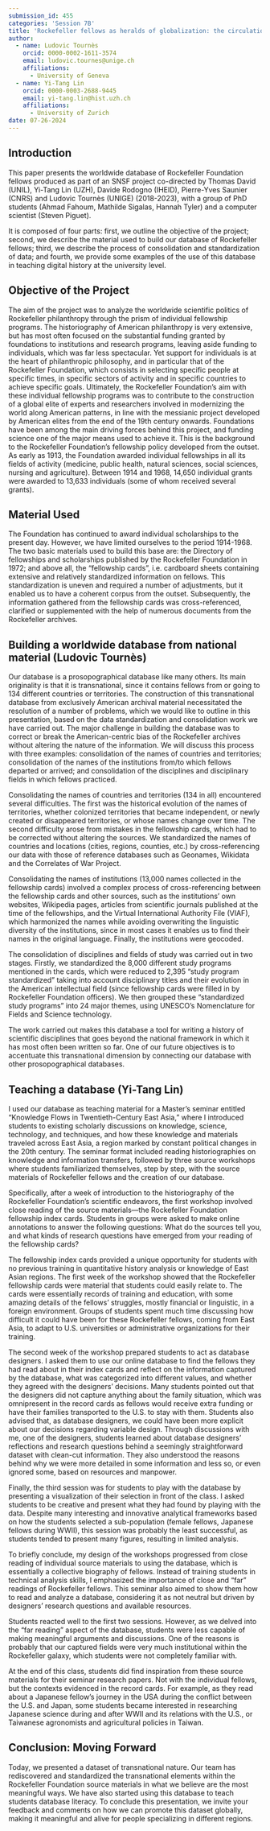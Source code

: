 ```yaml
---
submission_id: 455
categories: 'Session 7B'
title: 'Rockefeller fellows as heralds of globalization: the circulation of elites, knowledge, and practices of modernization (1920–1970s): global history, database connection, and teaching experience'
author:
  - name: Ludovic Tournès
    orcid: 0000-0002-1611-3574
    email: ludovic.tournes@unige.ch
    affiliations:
      - University of Geneva
  - name: Yi-Tang Lin
    orcid: 0000-0003-2688-9445
    email: yi-tang.lin@hist.uzh.ch
    affiliations:
      - University of Zurich
date: 07-26-2024
---
```


## Introduction

This paper presents the worldwide database of Rockefeller Foundation fellows produced as part of an SNSF project co-directed by Thomas David (UNIL), Yi-Tang Lin (UZH), Davide Rodogno (IHEID), Pierre-Yves Saunier (CNRS) and Ludovic Tournès (UNIGE) (2018-2023), with a group of PhD students (Ahmad Fahoum, Mathilde Sigalas, Hannah Tyler) and a computer scientist (Steven Piguet).

It is composed of four parts: first, we outline the objective of the project; second, we describe the material used to build our database of Rockefeller fellows; third, we describe the process of consolidation and standardization of data; and fourth, we provide some examples of the use of this database in teaching digital history at the university level.

## Objective of the Project

The aim of the project was to analyze the worldwide scientific politics of Rockefeller philanthropy through the prism of individual fellowship programs. The historiography of American philanthropy is very extensive, but has most often focused on the substantial funding granted by foundations to institutions and research programs, leaving aside funding to individuals, which was far less spectacular. Yet support for individuals is at the heart of philanthropic philosophy, and in particular that of the Rockefeller Foundation, which consists in selecting specific people at specific times, in specific sectors of activity and in specific countries to achieve specific goals. Ultimately, the Rockefeller Foundation's aim with these individual fellowship programs was to contribute to the construction of a global elite of experts and researchers involved in modernizing the world along American patterns, in line with the messianic project developed by American elites from the end of the 19th century onwards. Foundations have been among the main driving forces behind this project, and funding science one of the major means used to achieve it. This is the background to the Rockefeller Foundation's fellowship policy developed from the outset. As early as 1913, the Foundation awarded individual fellowships in all its fields of activity (medicine, public health, natural sciences, social sciences, nursing and agriculture). Between 1914 and 1968, 14,650 individual grants were awarded to 13,633 individuals (some of whom received several grants).

## Material Used

The Foundation has continued to award individual scholarships to the present day. However, we have limited ourselves to the period 1914-1968. The two basic materials used to build this base are: the Directory of fellowships and scholarships published by the Rockefeller Foundation in 1972; and above all, the “fellowship cards”, i.e. cardboard sheets containing extensive and relatively standardized information on fellows. This standardization is uneven and required a number of adjustments, but it enabled us to have a coherent corpus from the outset. Subsequently, the information gathered from the fellowship cards was cross-referenced, clarified or supplemented with the help of numerous documents from the Rockefeller archives.

## Building a worldwide database from national material (Ludovic Tournès)

Our database is a prosopographical database like many others. Its main originality is that it is transnational, since it contains fellows from or going to 134 different countries or territories. The construction of this transnational database from exclusively American archival material necessitated the resolution of a number of problems, which we would like to outline in this presentation, based on the data standardization and consolidation work we have carried out. The major challenge in building the database was to correct or break the American-centric bias of the Rockefeller archives without altering the nature of the information. We will discuss this process with three examples: consolidation of the names of countries and territories; consolidation of the names of the institutions from/to which fellows departed or arrived; and consolidation of the disciplines and disciplinary fields in which fellows practiced.

Consolidating the names of countries and territories (134 in all) encountered several difficulties. The first was the historical evolution of the names of territories, whether colonized territories that became independent, or newly created or disappeared territories, or whose names change over time. The second difficulty arose from mistakes in the fellowship cards, which had to be corrected without altering the sources. We standardized the names of countries and locations (cities, regions, counties, etc.) by cross-referencing our data with those of reference databases such as Geonames, Wikidata and the Correlates of War Project.

Consolidating the names of institutions (13,000 names collected in the fellowship cards) involved a complex process of cross-referencing between the fellowship cards and other sources, such as the institutions' own websites, Wikipedia pages, articles from scientific journals published at the time of the fellowships, and the Virtual International Authority File (VIAF), which harmonized the names while avoiding overwriting the linguistic diversity of the institutions, since in most cases it enables us to find their names in the original language. Finally, the institutions were geocoded.

The consolidation of disciplines and fields of study was carried out in two stages. Firstly, we standardized the 8,000 different study programs mentioned in the cards, which were reduced to 2,395 “study program standardized” taking into account disciplinary titles and their evolution in the American intellectual field (since fellowship cards were filled in by Rockefeller Foundation officers). We then grouped these “standardized study programs” into 24 major themes, using UNESCO's Nomenclature for Fields and Science technology.

The work carried out makes this database a tool for writing a history of scientific disciplines that goes beyond the national framework in which it has most often been written so far. One of our future objectives is to accentuate this transnational dimension by connecting our database with other prosopographical databases.

## Teaching a database (Yi-Tang Lin)

I used our database as teaching material for a Master's seminar entitled "Knowledge Flows in Twentieth-Century East Asia," where I introduced students to existing scholarly discussions on knowledge, science, technology, and techniques, and how these knowledge and materials traveled across East Asia, a region marked by constant political changes in the 20th century. The seminar format included reading historiographies on knowledge and information transfers, followed by three source workshops where students familiarized themselves, step by step, with the source materials of Rockefeller fellows and the creation of our database.

Specifically, after a week of introduction to the historiography of the Rockefeller Foundation’s scientific endeavors, the first workshop involved close reading of the source materials—the Rockefeller Foundation fellowship index cards. Students in groups were asked to make online annotations to answer the following questions: What do the sources tell you, and what kinds of research questions have emerged from your reading of the fellowship cards?

The fellowship index cards provided a unique opportunity for students with no previous training in quantitative history analysis or knowledge of East Asian regions. The first week of the workshop showed that the Rockefeller fellowship cards were material that students could easily relate to. The cards were essentially records of training and education, with some amazing details of the fellows’ struggles, mostly financial or linguistic, in a foreign environment. Groups of students spent much time discussing how difficult it could have been for these Rockefeller fellows, coming from East Asia, to adapt to U.S. universities or administrative organizations for their training.

The second week of the workshop prepared students to act as database designers. I asked them to use our online database to find the fellows they had read about in their index cards and reflect on the information captured by the database, what was categorized into different values, and whether they agreed with the designers’ decisions. Many students pointed out that the designers did not capture anything about the family situation, which was omnipresent in the record cards as fellows would receive extra funding or have their families transported to the U.S. to stay with them. Students also advised that, as database designers, we could have been more explicit about our decisions regarding variable design. Through discussions with me, one of the designers, students learned about database designers' reflections and research questions behind a seemingly straightforward dataset with clean-cut information. They also understood the reasons behind why we were more detailed in some information and less so, or even ignored some, based on resources and manpower.

Finally, the third session was for students to play with the database by presenting a visualization of their selection in front of the class. I asked students to be creative and present what they had found by playing with the data. Despite many interesting and innovative analytical frameworks based on how the students selected a sub-population (female fellows, Japanese fellows during WWII), this session was probably the least successful, as students tended to present many figures, resulting in limited analysis.

To briefly conclude, my design of the workshops progressed from close reading of individual source materials to using the database, which is essentially a collective biography of fellows. Instead of training students in technical analysis skills, I emphasized the importance of close and "far" readings of Rockefeller fellows. This seminar also aimed to show them how to read and analyze a database, considering it as not neutral but driven by designers' research questions and available resources.

Students reacted well to the first two sessions. However, as we delved into the "far reading" aspect of the database, students were less capable of making meaningful arguments and discussions. One of the reasons is probably that our captured fields were very much institutional within the Rockefeller galaxy, which students were not completely familiar with.

At the end of this class, students did find inspiration from these source materials for their seminar research papers. Not with the individual fellows, but the contexts evidenced in the record cards. For example, as they read about a Japanese fellow’s journey in the USA during the conflict between the U.S. and Japan, some students became interested in researching Japanese science during and after WWII and its relations with the U.S., or Taiwanese agronomists and agricultural policies in Taiwan.

## Conclusion: Moving Forward

Today, we presented a dataset of transnational nature. Our team has rediscovered and standardized the transnational elements within the Rockefeller Foundation source materials in what we believe are the most meaningful ways. We have also started using this database to teach students database literacy. To conclude this presentation, we invite your feedback and comments on how we can promote this dataset globally, making it meaningful and alive for people specializing in different regions.
